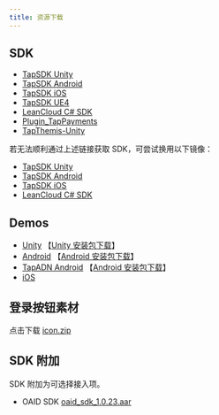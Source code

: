 ```yaml
---
title: 资源下载
---
```


## SDK

- [TapSDK Unity](https://github.com/taptap/TapSDK-Unity/releases)
- [TapSDK Android](https://github.com/taptap/TapSDK-Android/releases)
- [TapSDK iOS](https://github.com/taptap/TapSDK-iOS/releases)
- [TapSDK UE4](https://github.com/taptap/TapSDK-UE4/releases)
- [LeanCloud C# SDK](https://github.com/leancloud/csharp-sdk/releases)
- [Plugin_TapPayments](https://github.com/taptap/android_dependency_resolver/releases)
- [TapThemis-Unity](https://github.com/taptap/TapThemis-Unity/releases)

若无法顺利通过上述链接获取 SDK，可尝试换用以下镜像：

- [TapSDK Unity](https://releases.leanapp.cn/#/taptap/TapSDK-Unity/releases)
- [TapSDK Android](https://releases.leanapp.cn/#/taptap/TapSDK-Android/releases)
- [TapSDK iOS](https://releases.leanapp.cn/#/taptap/TapSDK-iOS/releases)
- [LeanCloud C# SDK](https://releases.leanapp.cn/#/leancloud/csharp-sdk/releases)

## Demos

- [Unity](https://github.com/taptap/TapSDK-Unity-Demo/tree/master)      【[Unity 安装包下载](https://capacity-files.lcfile.com/1GppPQSObLW6G5a40dVJNv5vRwqal6h9/Tds_demo.apk)】
- [Android](https://github.com/taptap/TapSDK-Android-Demo)       【[Android 安装包下载](https://capacity-files.lcfile.com/az2GbfQpEpiKCg8euFX7owCO7wlsBG8v/app-release_3.16.4.apk)】
- [TapADN Android](https://github.com/taptap/TapADN-Demo)       【[Android 安装包下载](https://lc-buhezimj.cn-e1.lcfile.com/8268MVQqhQRiKrDuHmIYvTluIDTFUvfD/app-release.apk)】
- [iOS](https://github.com/taptap/TapSDK-iOS)

## 登录按钮素材

点击下载 [icon.zip](https://capacity-files.lcfile.com/xLuT4Mi3gqy5K518LbRxsBo2WiwR0CHx/taptap-login-button.zip)

## SDK 附加

SDK 附加为可选择接入项。

- OAID SDK [oaid_sdk_1.0.23.aar](pathname:///files/tap-oaid-sdk-1-0-23.aar)
